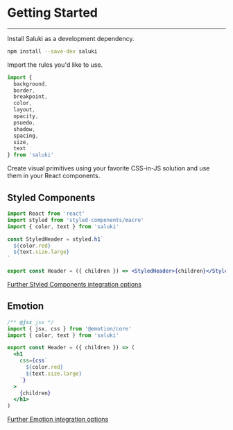 <!-- Uncomment the JS & JSX below to test the examples shown -->

<!--
-->

# Getting Started

---

Install Saluki as a development dependency.

```sh
npm install --save-dev saluki
```

Import the rules you'd like to use.

```js
import {
  background,
  border,
  breakpoint,
  color,
  layout,
  opacity,
  psuedo,
  shadow,
  spacing,
  size,
  text
} from 'saluki'
```

Create visual primitives using your favorite CSS-in-JS solution and use them in your React components.

## Styled Components

<!-- <StyledComponentsExample>Hello</StyledComponentsExample> -->

```jsx
import React from 'react'
import styled from 'styled-components/macro'
import { color, text } from 'saluki'

const StyledHeader = styled.h1`
  ${color.red}
  ${text.size.large}
`

export const Header = ({ children }) => <StyledHeader>{children}</StyledHeader>
```

[Further Styled Components integration options](/styled-components)

## Emotion

<!-- <EmotionExample>Hello</EmotionExample> -->

```jsx
/** @jsx jsx */
import { jsx, css } from '@emotion/core'
import { color, text } from 'saluki'

export const Header = ({ children }) => (
  <h1
    css={css`
      ${color.red}
      ${text.size.large}
    `}
  >
    {children}
  </h1>
)
```

[Further Emotion integration options](/emotion)
